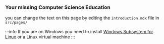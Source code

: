 ---
---

### Your missing Computer Science Education

you can change the text on this page by editing the `introduction.mdx` file in `src/pages/`

:::info
If you are on Windows you need to install [Windows Subsystem for Linux](https://docs.microsoft.com/en-us/windows/wsl/) or a Linux virtual machine
:::